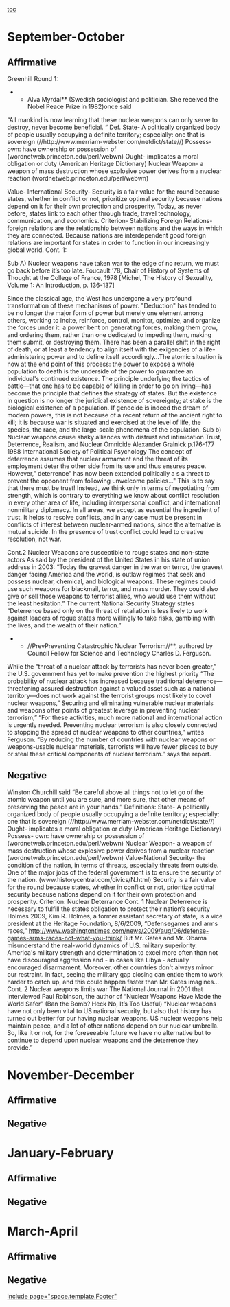 [[toc]]
=September-October= 
==Affirmative== 

Greenhill Round 1:

**Alva Myrdal** (Swedish sociologist and politician. She received the Nobel Peace Prize in 1982)once said
“All mankind is now learning that these nuclear weapons can only serve to destroy, never become beneficial. “
Def.
State- A politically organized body of people usually occupying a definite territory; especially: one that is sovereign (//http://www.merriam-webster.com/netdict/state//)
Possess- own: have ownership or possession of (wordnetweb.princeton.edu/perl/webwn)
Ought- implicates a moral obligation or duty (American Heritage Dictionary)
Nuclear Weapon- a weapon of mass destruction whose explosive power derives from a nuclear reaction
(wordnetweb.princeton.edu/perl/webwn)

Value- International Security- Security is a fair value for the round because states, whether in conflict or not, prioritize optimal security because nations depend on it for their own protection and prosperity. Today, as never before, states link to each other through trade, travel technology, communication, and economics.
Criterion- Stabilizing Foreign Relations- foreign relations are the relationship between nations and the ways in which they are connected. Because nations are interdependent good foreign relations are important for states in order to function in our increasingly global world.
Cont. 1:

Sub A) Nuclear weapons have taken war to the edge of no return, we must go back before it’s too late.
Foucault ‘78, Chair of History of Systems of Thought at the College of France, 1978 [Michel, The History of Sexuality, Volume 1: An Introduction, p. 136-137]

Since the classical age, the West has undergone a very profound transformation of these mechanisms of power. "Deduction" has tended to be no longer the major form of power but merely one element among others, working to incite, reinforce, control, monitor, optimize, and organize the forces under it: a power bent on generating forces, making them grow, and ordering them, rather than one dedicated to impeding them, making them submit, or destroying them. There has been a parallel shift in the right of death, or at least a tendency to align itself with the exigencies of a life-administering power and to define itself accordingly…The atomic situation is now at the end point of this process: the power to expose a whole population to death is the underside of the power to guarantee an individual's continued existence. The principle underlying the tactics of battle—that one has to be capable of killing in order to go on living—has become the principle that defines the strategy of states. But the existence in question is no longer the juridical existence of sovereignty; at stake is the biological existence of a population. If genocide is indeed the dream of modern powers, this is not because of a recent return of the ancient right to kill; it is because war is situated and exercised at the level of life, the species, the race, and the large-scale phenomena of the population.
Sub b) Nuclear weapons cause shaky alliances with distrust and intimidation
Trust, Deterrence, Realism, and Nuclear Omnicide Alexander Gralnick p.176-177 1988 International Society of Political Psychology
The concept of deterrence assumes that nuclear armament and the threat of its employment deter the other side from its use and thus ensures peace. However," deterrence" has now been extended politically a s a threat to prevent the opponent from following unwelcome policies..." This is to say that there must be trust! Instead, we think only in terms of negotiating from strength, which is contrary to everything we know about conflict resolution in every other area of life, including interpersonal conflict, and international nonmilitary diplomacy. In all areas, we accept as essential the ingredient of trust. It helps to resolve conflicts, and in any case must be present in conflicts of interest between nuclear-armed nations, since the alternative is mutual suicide. In the presence of trust conflict could lead to creative resolution, not war.

Cont.2 Nuclear Weapons are susceptible to rouge states and non-state actors
As said by the president of the United States in his state of union address in 2003:
“Today the gravest danger in the war on terror, the gravest danger facing America and the world, is outlaw regimes that seek and possess nuclear, chemical, and biological weapons. These regimes could use such weapons for blackmail, terror, and mass murder. They could also give or sell those weapons to terrorist allies, who would use them without the least hesitation.”
The current National Security Strategy states
“Deterrence based only on the threat of retaliation is less likely to work against leaders of rogue states more willingly to take risks, gambling with the lives, and the wealth of their nation.”
**//PrevPreventing Catastrophic Nuclear Terrorism//**, authored by Council Fellow for Science and Technology Charles D. Ferguson.
While the “threat of a nuclear attack by terrorists has never been greater,” the U.S. government has yet to make prevention the highest priority “The probability of nuclear attack has increased because traditional deterrence—threatening assured destruction against a valued asset such as a national territory—does not work against the terrorist groups most likely to covet nuclear weapons,” Securing and eliminating vulnerable nuclear materials and weapons offer points of greatest leverage in preventing nuclear terrorism,” “For these activities, much more national and international action is urgently needed. Preventing nuclear terrorism is also closely connected to stopping the spread of nuclear weapons to other countries,” writes Ferguson. “By reducing the number of countries with nuclear weapons or weapons-usable nuclear materials, terrorists will have fewer places to buy or steal these critical components of nuclear terrorism.” says the report.

==Negative== 

Winston Churchill said “Be careful above all things not to let go of the atomic weapon until you are sure, and more sure, that other means of preserving the peace are in your hands.”
Definitions:
State- A politically organized body of people usually occupying a definite territory; especially: one that is sovereign (//http://www.merriam-webster.com/netdict/state//)
Ought- implicates a moral obligation or duty (American Heritage Dictionary)
Possess- own: have ownership or possession of (wordnetweb.princeton.edu/perl/webwn)
Nuclear Weapon- a weapon of mass destruction whose explosive power derives from a nuclear reaction
(wordnetweb.princeton.edu/perl/webwn)
Value-National Security- the condition of the nation, in terms of threats, especially threats from outside. One of the major jobs of the federal government is to ensure the security of the nation.
(www.historycentral.com/civics/N.html)
Security is a fair value for the round because states, whether in conflict or not, prioritize optimal security because nations depend on it for their own protection and prosperity.
Criterion: Nuclear Deterrance
Cont. 1 Nuclear Deterrence is necessary to fulfill the states obligation to protect their nation’s security
Holmes 2009, Kim R. Holmes, a former assistant secretary of state, is a vice president at the Heritage Foundation, 8/6/2009, “Defensegames and arms races,” http://www.washingtontimes.com/news/2009/aug/06/defense-games-arms-races-not-what-you-think/
But Mr. Gates and Mr. Obama misunderstand the real-world dynamics of U.S. military superiority. America's military strength and determination to excel more often than not have discouraged aggression and - in cases like Libya - actually encouraged disarmament. Moreover, other countries don't always mirror our restraint. In fact, seeing the military gap closing can entice them to work harder to catch up, and this could happen faster than Mr. Gates imagines…
Cont. 2 Nuclear weapons limits war
The National Journal in 2001 that interviewed Paul Robinson, the author of “Nuclear Weapons Have Made the World Safer” (Ban the Bomb? Heck No, It’s Too Useful)
“Nuclear weapons have not only been vital to US national security, but also that history has turned out better for our having nuclear weapons. US nuclear weapons help maintain peace, and a lot of other nations depend on our nuclear umbrella. So, like it or not, for the foreseeable future we have no alternative but to continue to depend upon nuclear weapons and the deterrence they provide.” 

=November-December= 
==Affirmative== 
==Negative== 

=January-February= 
==Affirmative== 
==Negative== 

=March-April= 
==Affirmative== 
==Negative== 

[[include page="space.template.Footer"]]